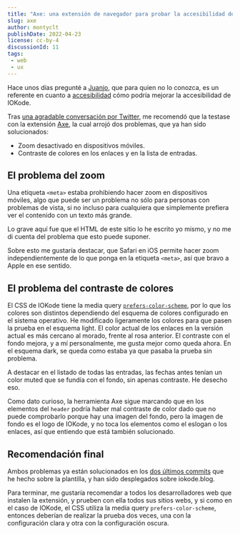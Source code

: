 ```yaml
---
title: "Axe: una extensión de navegador para probar la accesibilidad de tu sitio web"
slug: axe
author: montyclt
publishDate: 2022-04-23
license: cc-by-4
discussionId: 11
tags:
 - web
 - ux
---
```


Hace unos días pregunté a [Juanjo](https://accessibites.net/), que para quien no lo conozca, es un referente en cuanto a [accesibilidad](https://es.wikipedia.org/wiki/Accesibilidad_web) cómo podría mejorar la accesibilidad de IOKode.

<XPost author="montyclt" id="1517578605458513920" />

Tras [una agradable conversación por Twitter](https://twitter.com/montyclt/status/1517578605458513920), me recomendó que la testase con la extensión [Axe](https://www.deque.com/axe/devtools/), la cual arrojó dos problemas, que ya han sido solucionados:

- Zoom desactivado en dispositivos móviles.
- Contraste de colores en los enlaces y en la lista de entradas.

## El problema del zoom
Una etiqueta `<meta>` estaba prohibiendo hacer zoom en dispositivos móviles, algo que puede ser un problema no sólo para personas con problemas de vista, si no incluso para cualquiera que simplemente prefiera ver el contenido con un texto más grande.

Lo grave aquí fue que el HTML de este sitio lo he escrito yo mismo, y no me di cuenta del problema que esto puede suponer.

Sobre esto me gustaría destacar, que Safari en iOS permite hacer zoom independientemente de lo que ponga en la etiqueta `<meta>`, así que bravo a Apple en ese sentido.

## El problema del contraste de colores
El CSS de IOKode tiene la media query [`prefers-color-scheme`](https://developer.mozilla.org/en-US/docs/Web/CSS/@media/prefers-color-scheme), por lo que los colores son distintos dependiendo del esquema de colores configurado en el sistema operativo. He modificado ligeramente los colores para que pasen la prueba en el esquema light. El color actual de los enlaces en la versión actual es más cercano al morado, frente al rosa anterior. El contraste con el fondo mejora, y a mí personalmente, me gusta mejor como queda ahora. En el esquema dark, se queda como estaba ya que pasaba la prueba sin problema.

A destacar en el listado de todas las entradas, las fechas antes tenían un color muted que se fundía con el fondo, sin apenas contraste. He desecho eso.

Como dato curioso, la herramienta Axe sigue marcando que en los elementos del `header` podría haber mal contraste de color dado que no puede comprobarlo porque hay una imagen del fondo, pero la imagen de fondo es el logo de IOKode, y no toca los elementos como el eslogan o los enlaces, así que entiendo que está también solucionado.

## Recomendación final

Ambos problemas ya están solucionados en los [dos últimos commits](https://github.com/iokode/template/commit/787b6c9d2e3020503833c2ee6aeca33968bb08ad) que he hecho sobre la plantilla, y han sido desplegados sobre iokode.blog.

Para terminar, me gustaría recomendar a todos los desarrolladores web que instalen la extensión, y prueben con ella todos sus sitios webs, y si como en el caso de IOKode, el CSS utiliza la media query `prefers-color-scheme`, entonces deberían de realizar la prueba dos veces, una con la configuración clara y otra con la configuración oscura.